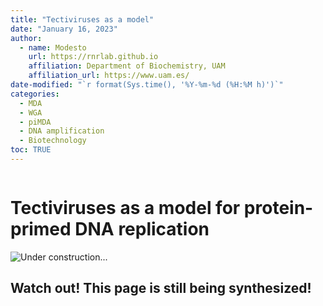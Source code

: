 ```yaml
---
title: "Tectiviruses as a model"
date: "January 16, 2023"
author: 
  - name: Modesto
    url: https://rnrlab.github.io
    affiliation: Department of Biochemistry, UAM
    affiliation_url: https://www.uam.es/
date-modified: "`r format(Sys.time(), '%Y-%m-%d (%H:%M h)')`"
categories: 
  - MDA
  - WGA
  - piMDA
  - DNA amplification
  - Biotechnology
toc: TRUE
---
```


```r

```

# Tectiviruses as a model for protein-primed DNA replication

![](images/ConcreteMessyKob-size_restricted.gif "Under construction...")

::: callout-warning
## Watch out! This page is still being synthesized!
:::
